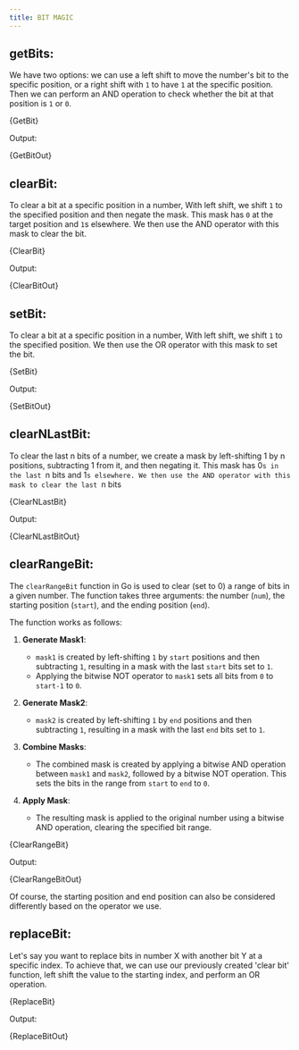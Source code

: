 ```yaml
---
title: BIT MAGIC
---
```









## getBits:

We have two options: we can use a left shift to move the number's bit to the specific position, or a right shift with `1` to have `1` at the specific position. Then we can perform an AND operation to check whether the bit at that position is `1` or `0`.

<CodeBlock language="go">{GetBit}</CodeBlock>

Output:

<CodeBlock language="text">{GetBitOut}</CodeBlock>

## clearBit:

To clear a bit at a specific position in a number, With left shift, we shift `1` to the specified position and then negate the mask. This mask has `0` at the target position and `1`s elsewhere. We then use the AND operator with this mask to clear the bit.

<CodeBlock language="go">{ClearBit}</CodeBlock>

Output:

<CodeBlock language="text">{ClearBitOut}</CodeBlock>

## setBit:

To clear a bit at a specific position in a number, With left shift, we shift `1` to the specified position. We then use the OR operator with this mask to set the bit.

<CodeBlock language="go">{SetBit}</CodeBlock>

Output:

<CodeBlock language="text">{SetBitOut}</CodeBlock>

## clearNLastBit:

To clear the last n bits of a number, we create a mask by left-shifting 1 by n positions, subtracting 1 from it, and then negating it. This mask has 0`s in the last `n bits and 1`s elsewhere. We then use the AND operator with this mask to clear the last `n bits

<CodeBlock language="go">{ClearNLastBit}</CodeBlock>

Output:

<CodeBlock language="text">{ClearNLastBitOut}</CodeBlock>

## clearRangeBit:

The `clearRangeBit` function in Go is used to clear (set to 0) a range of bits in a given number. The function takes three arguments: the number (`num`), the starting position (`start`), and the ending position (`end`).

The function works as follows:

1. **Generate Mask1**:

   - `mask1` is created by left-shifting `1` by `start` positions and then subtracting `1`, resulting in a mask with the last `start` bits set to `1`.
   - Applying the bitwise NOT operator to `mask1` sets all bits from `0` to `start-1` to `0`.

2. **Generate Mask2**:

   - `mask2` is created by left-shifting `1` by `end` positions and then subtracting `1`, resulting in a mask with the last `end` bits set to `1`.

3. **Combine Masks**:

   - The combined mask is created by applying a bitwise AND operation between `mask1` and `mask2`, followed by a bitwise NOT operation. This sets the bits in the range from `start` to `end` to `0`.

4. **Apply Mask**:
   - The resulting mask is applied to the original number using a bitwise AND operation, clearing the specified bit range.

<CodeBlock language="go">{ClearRangeBit}</CodeBlock>

Output:

<CodeBlock language="text">{ClearRangeBitOut}</CodeBlock>

Of course, the starting position and end position can also be considered differently based on the operator we use.

## replaceBit:

Let's say you want to replace bits in number X with another bit Y at a specific index. To achieve that, we can use our previously created 'clear bit' function, left shift the value to the starting index, and perform an OR operation.

<CodeBlock language="go">{ReplaceBit}</CodeBlock>

Output:

<CodeBlock language="text">{ReplaceBitOut}</CodeBlock>
